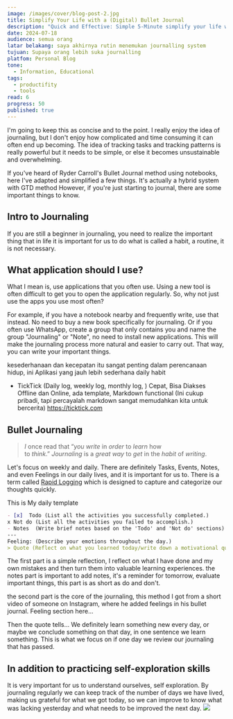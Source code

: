 ```yaml
---
image: /images/cover/blog-post-2.jpg
title: Simplify Your Life with a (Digital) Bullet Journal
description: "Quick and Effective: Simple 5-Minute simplify your life with digital bullet journal"
date: 2024-07-18
audience: semua orang
latar belakang: saya akhirnya rutin menemukan journalling system
tujuan: Supaya orang lebih suka journalling
platfom: Personal Blog
tone:
  - Information, Educational
tags:
  - productifity
  - tools
read: 6
progress: 50
published: true
---
```

I'm going to keep this as concise and to the point. I really enjoy the idea of ​​journaling, but I don't enjoy how complicated and time consuming it can often end up becoming. The idea of ​​tracking tasks and tracking patterns is really powerful but it needs to be simple, or else it becomes unsustainable and overwhelming.

If you've heard of Ryder Carroll's Bullet Journal method using notebooks, here I've adapted and simplified a few things. It's actually a hybrid system with GTD method However, if you're just starting to journal, there are some important things to know.
## Intro to Journaling
If you are still a beginner in journaling, you need to realize the important thing that in life it is important for us to do what is called a habit, a routine, it is not necessary. 
## What application should I use?
What I mean is, use applications that you often use. Using a new tool is often difficult to get you to open the application regularly. So, why not just use the apps you use most often?

For example, if you have a notebook nearby and frequently write, use that instead. No need to buy a new book specifically for journaling. Or if you often use WhatsApp, create a group that only contains you and name the group "Journaling" or "Note", no need to install new applications. This will make the journaling process more natural and easier to carry out. That way, you can write your important things.

kesederhanaan dan kecepatan itu sangat penting dalam perencanaan hidup, ini
Aplikasi yang jauh lebih sederhana 
daily habit
- TickTick (Daily log, weekly log, monthly log, )
Cepat, Bisa Diakses Offline dan Online, ada template, Markdown functional (Ini cukup pribadi, tapi percayalah markdown sangat memudahkan kita untuk bercerita)
https://ticktick.com
## Bullet Journaling

> _I_ once read that “_you write_ in _order_ to _learn_ how to _think_.” _Journaling_ is a _great way_ to _get_ in the _habit_ of _writing_.

Let's focus on weekly and daily. There are definitely Tasks, Events, Notes, and even Feelings in our daily lives, and it is important for us to. There is a term called [Rapid Logging](https://bulletjournal.com/blogs/faq/what-is-rapid-logging-understand-rapid-logging-bullets-and-signifiers) which is designed to capture and categorize our thoughts quickly.

This is My daily template 
```markdown
- [x]  Todo (List all the activities you successfully completed.)
x Not do (List all the activities you failed to accomplish.)
- Notes  (Write brief notes based on the 'Todo' and 'Not do' sections)
---  
Feeling: (Describe your emotions throughout the day.)
> Quote (Reflect on what you learned today/write down a motivational quote.)
```

The first part is a simple reflection, I reflect on what I have done and my own mistakes and then turn them into valuable learning experiences. the notes part is important to add notes, it's a reminder for tomorrow, evaluate important things, this part is as short as do and don't.

the second part is the core of the journaling, this method I got from a short video of someone on Instagram, where he added feelings in his bullet journal. Feeling section here...

Then the quote tells... We definitely learn something new every day, or maybe we conclude something on that day, in one sentence we learn something. This is what we focus on if one day we review our journaling that has passed.

## In addition to practicing self-exploration skills

It is very important for us to understand ourselves, self exploration. By journaling regularly we can keep track of the number of days we have lived, making us grateful for what we got today, so we can improve to know what was lacking yesterday and what needs to be improved the next day.
![](https://media1.tenor.com/m/lWbcKa-SmOIAAAAC/no-way-home-spider-man-no-way-home.gif)
